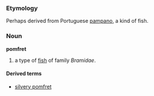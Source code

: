 ===Etymology===
<!-- NPOV version of Webster 1913 (who says "corrupted" instead of "derived"), may be out-of-date; is pampano an asciiism for pampão? -->
Perhaps derived from Portuguese [[pampano]],  a kind of fish.

===Noun===
'''pomfret'''

# a type of [[fish]] of family ''Bramidae''.

====Derived terms====
*[[silvery pomfret]]